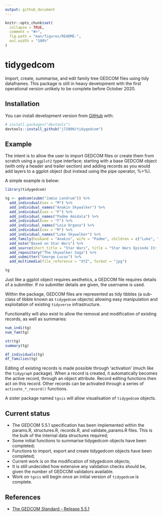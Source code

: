 ```yaml
---
output: github_document
---
```


<!-- README.md is generated from README.Rmd. Please edit that file -->

```r
knitr::opts_chunk$set(
  collapse = TRUE,
  comment = "#>",
  fig.path = "man/figures/README-",
  out.width = "100%"
)
```

# tidygedcom

<!-- badges: start -->
<!-- badges: end -->

Import, create, summarise, and edit family tree GEDCOM files using tidy dataframes. This package is still in heavy development with the first operational version unlikely to be complete before October 2020.

## Installation

You can install development version from [GitHub](https://github.com/) with:

``` r
# install.packages("devtools")
devtools::install_github("jl5000/tidygedcom")
```
## 

## Example

The intent is to allow the user to import GEDCOM files or create them from scratch using a `ggplot2` type interface; starting with a base GEDCOM object (with only a header and trailer section) and adding records as you would add layers to a ggplot object (but instead using the pipe operator, %>%).

A simple example is below:

```r
library(tidygedcom)

tg <- gedcom(subm("Jamie Lendrum")) %>%
  add_individual(sex = "M") %>%
  add_individual_names("Anakin Skywalker") %>% 
  add_individual(sex = "F") %>%
  add_individual_names("Padme Amidala") %>% 
  add_individual(sex = "F") %>% 
  add_individual_names("Leia Organa") %>% 
  add_individual(sex = "M") %>%
  add_individual_names("Luke Skywalker") %>% 
  add_family(husband = "Anakin", wife = "Padme", children = c("Luke", "Leia"), submitters = "Jamie") %>%
  add_note("Based on Star Wars") %>% 
  add_source(short_title = "Star Wars", title = "Star Wars Episode IV: A New Hope") %>% 
  add_repository("The Skywalker Saga") %>% 
  add_submitter("George Lucas") %>%
  add_multimedia(file_reference = "XYZ", format = "jpg")

tg
```


Just like a ggplot object requires aesthetics, a GEDCOM file requires details of a submitter. If no submitter details are given, the username is used.

Within the package, GEDCOM files are represented as tidy tibbles (a sub-class of tibble known as `tidygedcom` objects) allowing easy manipulation and exploitation of existing `tidyverse` infrastructure.

Functionality will also exist to allow the removal and modification of existing records, as well as summaries:

```r
num_indi(tg)
num_fam(tg)

str(tg)
summary(tg)

df_individuals(tg)
df_families(tg)
```

Editing of existing records is made possible through 'activation' (much like the `tidygraph` package). When a record is created, it automatically becomes the active record, through an object attribute. Record editing functions then act on this record. Other records can be activated through a series of `activate_*_record()` functions.

A sister package named `tgvis` will allow visualisation of `tidygedcom` objects.

## Current status

* The GEDCOM 5.5.1 specification has been implemented within the params.R, structures.R, records.R, and validate_params.R files. This is the bulk of the internal data structures required;
* Some initial functions to summarise tidygedcom objects have been completed;
* Functions to import, export and create tidygedcom objects have been completed;
* Current work is on the modification of tidygedcom objects;
* It is still undecided how extensive any validation checks should be, given the number of GEDCOM validators available.
* Work on `tgvis` will begin once an initial version of `tidygedcom` is complete.

## References

* [The GEDCOM Standard - Release 5.5.1](https://edge.fscdn.org/assets/img/documents/ged551-5bac5e57fe88dd37df0e153d9c515335.pdf)
